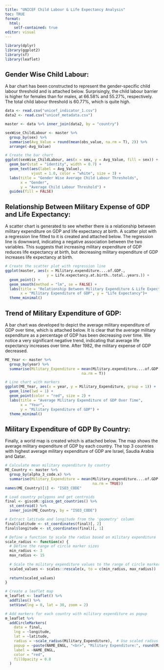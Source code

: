 ```yaml
---
title: "UNICEF Child Labour & Life Expectancy Analysis"
toc: TRUE
format: 
  html:
    self-contained: true
editor: visual
---
```



```r
library(dplyr)
library(ggplot2)
library(sf)
library(leaflet)
```

## Gender Wise Child Labour:

A bar chart has been constructed to represent the gender-specific child labour threshold and is attached below. Surprisingly, the child labour barrier is higher for females than for males, at 66.58% and 55.27%, respectively. The total child labour threshold is 60.77%, which is quite high.

```r
data <- read.csv("unicef_indicator_1.csv")
data2 <- read.csv("unicef_metadata.csv")

master <- data %>% inner_join(data2, by = "country")

sexWise_ChildLabour <- master %>%
  group_by(sex) %>%
  summarise(Avg_Value = round(mean(obs_value, na.rm = T), 2)) %>%
  arrange(-Avg_Value)

# Create the bar chart
ggplot(sexWise_ChildLabour, aes(x = sex, y = Avg_Value, fill = sex)) +
  geom_bar(stat = "identity", width = 0.7) +
  geom_text(aes(label = Avg_Value),
            vjust = 1.0, color = "white", size = 3) +
  labs(title = "Gender Wise Average Child Labour Thresholds", 
       x = "Gender",
       y = "Average Child Labour Threshold") +
  guides(fill = FALSE) 
```

## Relationship Between Military Expense of GDP and Life Expectancy:

A scatter chart is generated to see whether there is a relationship between military expenditure on GDP and life expectancy at birth. A scatter plot with a regression line fitted to it is created and attached below. The regression line is downward, indicating a negative association between the two variables. This suggests that increasing military expenditure of GDP reduces life expectancy at birth, but decreasing military expenditure of GDP increases life expectancy at birth.

```r
# Create the scatter plot with regression line
ggplot(master, aes(x = Military.expenditure....of.GDP., 
                   y = Life.expectancy.at.birth..total..years.)) +
  geom_point() +
  geom_smooth(method = "lm", se = FALSE) +
  labs(title = "Relationship Between Military Expenditure & Life Expectancy",
       x = "Military Expenditure of GDP", y = "Life Expectancy")+
  theme_minimal()
```

## Trend of Military Expenditure of GDP:

A bar chart was developed to depict the average military expenditure of GDP over time, which is attached below. It is clear that the average military expenditure as a percentage of GDP has been decreasing over time. We notice a very significant negative trend, indicating that average life expectancy increases over time. After 1982, the military expense of GDP decreased.

```r
ME_Year <- master %>%
  group_by(year) %>%
  summarise(Military_Expenditure = mean(Military.expenditure....of.GDP.,
                                   na.rm = T))

# Line chart with markers
ggplot(ME_Year, aes(x = year, y = Military_Expenditure, group = 1)) +
  geom_line(lwd = 1) +
  geom_point(color = "red", size = 2) + 
  labs(title = "Average Military Expenditure of GDP Over Time", 
       x = "Year", 
       y = "Military Expenditure of GDP") +
  theme_minimal()
```

## Military Expenditure of GDP By Country:

Finally, a world map is created which is attached below. The map shows the average military expenditure of GDP by each country. The top 3 countries with highest average military expenditure of GDP are Israel, Saudia Arabia and Qatar.

```r
# Calculate mean military expenditure by country
ME_Country <- master %>%
  group_by(alpha_3_code.x) %>%
  summarise(Military_Expenditure = mean(Military.expenditure....of.GDP.,
                                        na.rm = TRUE))
names(ME_Country)[1] <- "ISO3_CODE"

# Load country polygons and get centroids
final <- giscoR::gisco_get_countries() %>% 
  st_centroid() %>%
  inner_join(ME_Country, by = "ISO3_CODE")

# Extract latitude and longitude from the 'geometry' column
final$latitude <- st_coordinates(final)[, 2]
final$longitude <- st_coordinates(final)[, 1]

# Define a function to scale the radius based on military expenditure
scale_radius <- function(x) {
  # Define the range of circle marker sizes
  min_radius <- 3
  max_radius <- 15
  
  # Scale the military expenditure values to the range of circle marker sizes
  scaled_values <- scales::rescale(x, to = c(min_radius, max_radius))
  
  return(scaled_values)
}

# Create a leaflet map
m_leaflet <- leaflet() %>%
  addTiles() %>%
  setView(lng = 0, lat = 30, zoom = 2)

# Add markers for each country with military expenditure as popup
m_leaflet %>% 
  addCircleMarkers(
    data = final,
    lng = ~longitude,  
    lat = ~latitude,
    radius = ~scale_radius(Military_Expenditure),  # Use scaled radius based on military expenditure
    popup = ~paste(NAME_ENGL, "<br>", "Military Expenditure:", round(Military_Expenditure, 2)),
    label = ~NAME_ENGL,
    color = "red",
    fillOpacity = 0.8
  )
```


